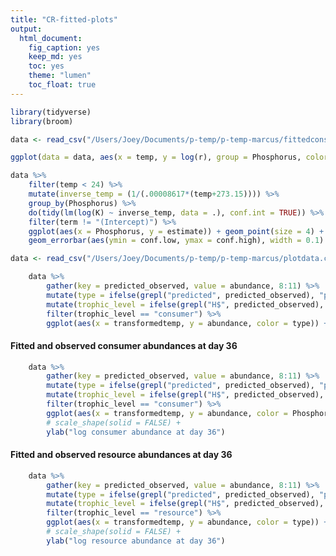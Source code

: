 ```yaml
---
title: "CR-fitted-plots"
output: 
  html_document: 
    fig_caption: yes
    keep_md: yes
    toc: yes
    theme: "lumen"
    toc_float: true
---
```


```r
library(tidyverse)
library(broom)

data <- read_csv("/Users/Joey/Documents/p-temp/p-temp-marcus/fittedconsumerdata.csv")
```


```r
ggplot(data = data, aes(x = temp, y = log(r), group = Phosphorus, color = Phosphorus)) + geom_point()
```

```r
data %>% 
	filter(temp < 24) %>% 
	mutate(inverse_temp = (1/(.00008617*(temp+273.15)))) %>% 
	group_by(Phosphorus) %>% 
	do(tidy(lm(log(K) ~ inverse_temp, data = .), conf.int = TRUE)) %>%
	filter(term != "(Intercept)") %>%
	ggplot(aes(x = Phosphorus, y = estimate)) + geom_point(size = 4) + 
	geom_errorbar(aes(ymin = conf.low, ymax = conf.high), width = 0.1)

```

```r
data <- read_csv("/Users/Joey/Documents/p-temp/p-temp-marcus/plotdata.csv")
```

```r
	data %>% 
		gather(key = predicted_observed, value = abundance, 8:11) %>%
		mutate(type = ifelse(grepl("predicted", predicted_observed), "predicted", "observed")) %>% 
		mutate(trophic_level = ifelse(grepl("H$", predicted_observed), "consumer", "resource")) %>% 
		filter(trophic_level == "consumer") %>% 
		ggplot(aes(x = transformedtemp, y = abundance, color = type)) + geom_point(aes(shape = Phosphorus, fill = type), size = 4, alpha = 0.5) + ylab("log consumer abundance at day 36")

```

#### Fitted and observed consumer abundances at day 36
```r
	data %>% 
		gather(key = predicted_observed, value = abundance, 8:11) %>%
		mutate(type = ifelse(grepl("predicted", predicted_observed), "predicted", "observed")) %>% 
		mutate(trophic_level = ifelse(grepl("H$", predicted_observed), "consumer", "resource")) %>% 
		filter(trophic_level == "consumer") %>% 
		ggplot(aes(x = transformedtemp, y = abundance, color = Phosphorus)) + geom_point(aes(shape = type), size = 6, alpha = 0.5) + 
		# scale_shape(solid = FALSE) +
		ylab("log consumer abundance at day 36")
```	

#### Fitted and observed resource abundances at day 36
```r
	data %>% 
		gather(key = predicted_observed, value = abundance, 8:11) %>%
		mutate(type = ifelse(grepl("predicted", predicted_observed), "predicted", "observed")) %>% 
		mutate(trophic_level = ifelse(grepl("H$", predicted_observed), "consumer", "resource")) %>% 
		filter(trophic_level == "resource") %>% 
		ggplot(aes(x = transformedtemp, y = abundance, color = type)) + geom_point(aes(shape = Phosphorus), size = 6, alpha = 0.5) + 
		# scale_shape(solid = FALSE) +
		ylab("log resource abundance at day 36")
```	